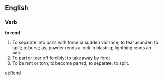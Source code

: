 ==English==

===Verb===

'''to rend'''

#To separate into parts with force or sudden violence; to tear asunder; to split; to burst; as, powder rends a rock in blasting; lightning rends an oak.
#To part or tear off forcibly; to take away by force.
#To be rent or torn; to become parted; to separate; to split.

[[et:Rend]]